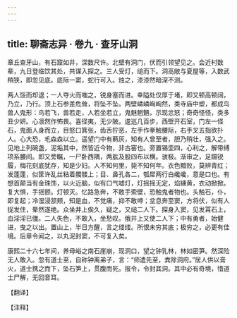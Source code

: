 ```yaml
---
---
---
```

title: 聊斋志异 · 卷九 · 查牙山洞
---

章丘查牙山，有石窟如井，深数尺许。北壁有洞门，伏而引领望见之。会近村数辈，九日登临饮其处，共谋入探之。三人受灯，缒而下。洞高敞与夏屋等，入数武稍狭，即忽见底。底际一窦，蛇行可入。烛之，漆漆然暗深不测。

两人馁而却退；一人夺火而嗤之，锐身塞而进。幸隘处仅厚于堵，即又顿高顿阔，乃立，乃行。顶上石参差危耸，将坠不坠。两壁嶙嶙峋峋然，类寺庙中塑，都成鸟兽人鬼形：鸟若飞，兽若走，人若坐若立，鬼魅魍魉，示现忿怒；奇奇怪怪，类多丑少妍。心凛然作怖畏。喜径夷，无少陂。逡巡几百步，西壁开石室，门左一怪石，鬼面人身而立，目怒口箕张，齿舌狞恶，左手作拳触腰际，右手叉五指欲扑人。心大恐，毛森森以立。遥望门中有爇灰，知有人曾至者，胆乃稍壮，强入之。见地上列碗盏，泥垢其中，然皆近今物，非古窑也。旁置锡壶四，心利之，解带缚项系腰间。即又旁瞩，一尸卧西隅，两肱及股四布以横。骇极。渐审之，足蹑锐履，梅花刻底犹存，知是少妇。人不知何里，毙不知何年。衣色黯败，莫辨青红；发蓬蓬，似筐许乱丝粘着髑髅上；目、鼻孔各二，瓠犀两行白巉巉，意是口也。有想首颠当有金珠饰，以火近脑，似有口气嘘灯，灯摇摇无定，焰纁黄，衣动掀掀。复大惧，手摇颤。灯顿灭。忆路急奔，不敢手索壁，恐触鬼者物也。头触石，仆，即复起；冷湿浸颔颊，知是血，不觉痛，抑不敢呻；坌息奔至窦，方将伏，似有人捉发住，晕然遂绝。众坐井上俟久，疑之，又缒二人下。探身入窦，见发罥石上，血淫淫已僵。二人失色，不敢入，坐愁叹。俄井上又使二人下；中有勇者，始健进，曳之以出。置山上，半日方醒，言之缕缕。所恨未穷其底；极穷之，必更有佳境。后章令闻之，以丸泥封窦，不可复入矣。

康熙二十六七年间，养母峪之南石崖崩，现洞口，望之钟乳林，林如密笋。然深险无人敢入。忽有道士至，自称钟离弟子，言：“师遣先至，粪除洞府。”居人供以膏火，道士携之而下，坠石笋上，贯腹而死。报令，令封其洞。其中必有奇境，惜道士尸解，无回音耳。

【翻译】

【注释】

